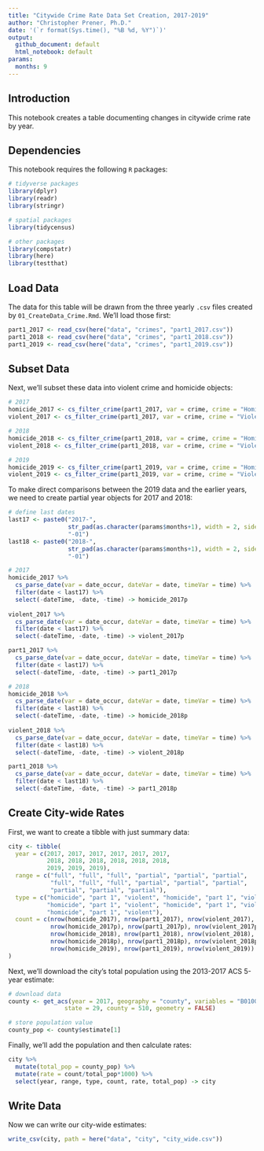 ```yaml
---
title: "Citywide Crime Rate Data Set Creation, 2017-2019"
author: "Christopher Prener, Ph.D."
date: '(`r format(Sys.time(), "%B %d, %Y")`)'
output: 
  github_document: default
  html_notebook: default 
params:
  months: 9
---
```


## Introduction
This notebook creates a table documenting changes in citywide crime rate by year.

## Dependencies
This notebook requires the following `R` packages:

```r
# tidyverse packages
library(dplyr)
library(readr)
library(stringr)

# spatial packages
library(tidycensus)

# other packages
library(compstatr)
library(here)
library(testthat)
```

## Load Data
The data for this table will be drawn from the three yearly `.csv` files created by `01_CreateData_Crime.Rmd`. We'll load those first:

```r
part1_2017 <- read_csv(here("data", "crimes", "part1_2017.csv"))
part1_2018 <- read_csv(here("data", "crimes", "part1_2018.csv"))
part1_2019 <- read_csv(here("data", "crimes", "part1_2019.csv"))
```

## Subset Data
Next, we'll subset these data into violent crime and homicide objects:

```r
# 2017
homicide_2017 <- cs_filter_crime(part1_2017, var = crime, crime = "Homicide")
violent_2017 <- cs_filter_crime(part1_2017, var = crime, crime = "Violent")

# 2018
homicide_2018 <- cs_filter_crime(part1_2018, var = crime, crime = "Homicide")
violent_2018 <- cs_filter_crime(part1_2018, var = crime, crime = "Violent")

# 2019
homicide_2019 <- cs_filter_crime(part1_2019, var = crime, crime = "Homicide")
violent_2019 <- cs_filter_crime(part1_2019, var = crime, crime = "Violent")
```

To make direct comparisons between the 2019 data and the earlier years, we need to create partial year objects for 2017 and 2018:

```r
# define last dates
last17 <- paste0("2017-", 
                 str_pad(as.character(params$months+1), width = 2, side = "left", pad = "0"), 
                 "-01")
last18 <- paste0("2018-", 
                 str_pad(as.character(params$months+1), width = 2, side = "left", pad = "0"), 
                 "-01")

# 2017
homicide_2017 %>%
  cs_parse_date(var = date_occur, dateVar = date, timeVar = time) %>%
  filter(date < last17) %>%
  select(-dateTime, -date, -time) -> homicide_2017p
  
violent_2017 %>%
  cs_parse_date(var = date_occur, dateVar = date, timeVar = time) %>%
  filter(date < last17) %>%
  select(-dateTime, -date, -time) -> violent_2017p

part1_2017 %>%
  cs_parse_date(var = date_occur, dateVar = date, timeVar = time) %>%
  filter(date < last17) %>%
  select(-dateTime, -date, -time) -> part1_2017p

# 2018
homicide_2018 %>%
  cs_parse_date(var = date_occur, dateVar = date, timeVar = time) %>%
  filter(date < last18) %>%
  select(-dateTime, -date, -time) -> homicide_2018p
  
violent_2018 %>%
  cs_parse_date(var = date_occur, dateVar = date, timeVar = time) %>%
  filter(date < last18) %>%
  select(-dateTime, -date, -time) -> violent_2018p

part1_2018 %>%
  cs_parse_date(var = date_occur, dateVar = date, timeVar = time) %>%
  filter(date < last18) %>%
  select(-dateTime, -date, -time) -> part1_2018p
```

## Create City-wide Rates
First, we want to create a tibble with just summary data:

```r
city <- tibble(
  year = c(2017, 2017, 2017, 2017, 2017, 2017,
           2018, 2018, 2018, 2018, 2018, 2018,
           2019, 2019, 2019),
  range = c("full", "full", "full", "partial", "partial", "partial",
            "full", "full", "full", "partial", "partial", "partial",
            "partial", "partial", "partial"),
  type = c("homicide", "part 1", "violent", "homicide", "part 1", "violent",
           "homicide", "part 1", "violent", "homicide", "part 1", "violent",
           "homicide", "part 1", "violent"),
  count = c(nrow(homicide_2017), nrow(part1_2017), nrow(violent_2017),
            nrow(homicide_2017p), nrow(part1_2017p), nrow(violent_2017p),
            nrow(homicide_2018), nrow(part1_2018), nrow(violent_2018),
            nrow(homicide_2018p), nrow(part1_2018p), nrow(violent_2018p),
            nrow(homicide_2019), nrow(part1_2019), nrow(violent_2019))
)
```

Next, we'll download the city's total population using the 2013-2017 ACS 5-year estimate:

```r
# download data
county <- get_acs(year = 2017, geography = "county", variables = "B01003_001", 
                state = 29, county = 510, geometry = FALSE)

# store population value
county_pop <- county$estimate[1]
```

Finally, we'll add the population and then calculate rates:

```r
city %>%
  mutate(total_pop = county_pop) %>%
  mutate(rate = count/total_pop*1000) %>%
  select(year, range, type, count, rate, total_pop) -> city
```

## Write Data
Now we can write our city-wide estimates:

```r
write_csv(city, path = here("data", "city", "city_wide.csv"))
```
